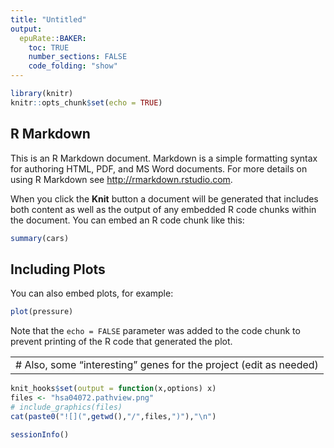 ```yaml
---
title: "Untitled"
output:
  epuRate::BAKER:
    toc: TRUE
    number_sections: FALSE
    code_folding: "show"
---
```


```r
library(knitr)
knitr::opts_chunk$set(echo = TRUE)
```

## R Markdown

This is an R Markdown document. Markdown is a simple formatting syntax for authoring HTML, PDF, and MS Word documents. For more details on using R Markdown see <http://rmarkdown.rstudio.com>.

When you click the **Knit** button a document will be generated that includes both content as well as the output of any embedded R code chunks within the document. You can embed an R code chunk like this:

```r
summary(cars)
```

## Including Plots

You can also embed plots, for example:

```r
plot(pressure)
```

Note that the `echo = FALSE` parameter was added to the code chunk to prevent printing of the R code that generated the plot.

---
# Also, some "interesting" genes for the project (edit as needed)
---


```r
knit_hooks$set(output = function(x,options) x)
files <- "hsa04072.pathview.png"
# include_graphics(files)
cat(paste0("![](",getwd(),"/",files,")"),"\n")
```

```r
sessionInfo()
```


